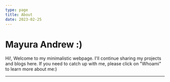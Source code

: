 ```yaml
---
type: page
title: About
date: 2023-02-25
---
```



# Mayura Andrew :)

Hi!, Welcome to my minimalistic webpage. I'll continue sharing my projects and blogs here. If you need to catch up with me, please click on "Whoami" to learn more about me:)

---